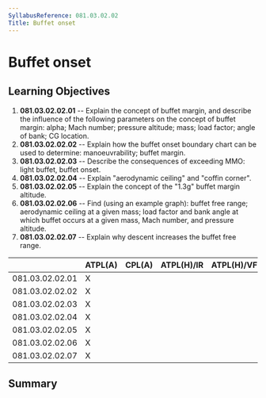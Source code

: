 ```yaml
---
SyllabusReference: 081.03.02.02
Title: Buffet onset
---
```


# Buffet onset

## Learning Objectives

1.  **081.03.02.02.01** -- Explain the concept of buffet margin, and describe the
    influence of the following parameters on the concept of buffet margin: alpha;
    Mach number; pressure altitude; mass; load factor; angle of bank; CG
    location.
2.  **081.03.02.02.02** -- Explain how the buffet onset boundary chart can be
    used to determine: manoeuvrability; buffet margin.
3.  **081.03.02.02.03** -- Describe the consequences of exceeding MMO: light
    buffet, buffet onset.
4.  **081.03.02.02.04** -- Explain "aerodynamic ceiling" and "coffin corner".
5.  **081.03.02.02.05** -- Explain the concept of the "1.3g" buffet margin
    altitude.
6.  **081.03.02.02.06** -- Find (using an example graph): buffet free range;
    aerodynamic ceiling at a given mass; load factor and bank angle at which
    buffet occurs at a given mass, Mach number, and pressure altitude.
7.  **081.03.02.02.07** -- Explain why descent increases the buffet free range.

|                 | ATPL(A) | CPL(A) | ATPL(H)/IR | ATPL(H)/VFR | CPL(H) | IR  | CBIR(A) |
| --------------- | ------- | ------ | ---------- | ----------- | ------ | --- | ------- |
| 081.03.02.02.01 | X       |        |            |             |        |     |         |
| 081.03.02.02.02 | X       |        |            |             |        |     |         |
| 081.03.02.02.03 | X       |        |            |             |        |     |         |
| 081.03.02.02.04 | X       |        |            |             |        |     |         |
| 081.03.02.02.05 | X       |        |            |             |        |     |         |
| 081.03.02.02.06 | X       |        |            |             |        |     |         |
| 081.03.02.02.07 | X       |        |            |             |        |     |         |

## Summary
